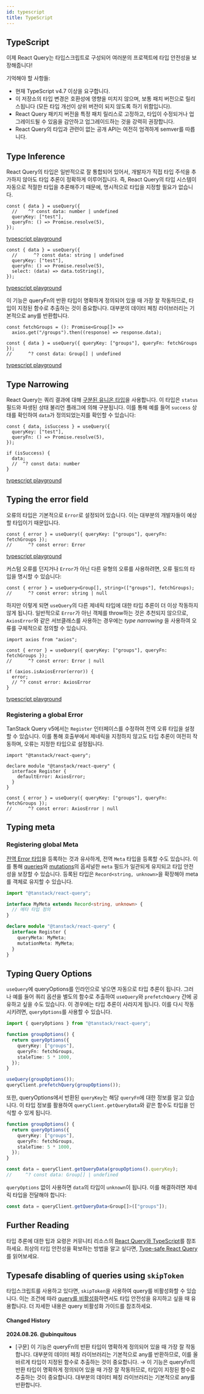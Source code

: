 ```yaml
---
id: typescript
title: TypeScript
---
```


## TypeScript

이제 React Query는 타입스크립트로 구성되어 여러분의 프로젝트에 타입 안전성을 보장해줍니다!

기억해야 할 사항들:

- 현재 TypeScript v4.7 이상을 요구합니다.
- 이 저장소의 타입 변경은 호환성에 영향을 미치지 않으며, 보통 패치 버전으로 릴리스됩니다 (모든 타입 개선이 상위 버전이 되지 않도록 하기 위함입니다).
- React Query 패키지 버전을 특정 패치 릴리스로 고정하고, 타입이 수정되거나 업그레이드될 수 있음을 감안하고 업그레이드하는 것을 강력히 권장합니다.
- React Query의 타입과 관련이 없는 공개 API는 여전히 엄격하게 semver를 따릅니다.

## Type Inference

React Query의 타입은 일반적으로 잘 통합되어 있어서, 개발자가 직접 타입 주석을 추가하지 않아도 타입 추론이 정확하게 이루어집니다. 즉, React Query의 타입 시스템이 자동으로 적절한 타입을 추론해주기 때문에, 명시적으로 타입을 지정할 필요가 없습니다.

[//]: # "TypeInference1"

```tsx
const { data } = useQuery({
  //    ^? const data: number | undefined
  queryKey: ["test"],
  queryFn: () => Promise.resolve(5),
});
```

[typescript playground](https://www.typescriptlang.org/play?#code/JYWwDg9gTgLgBAbzgVwM4FMCKz1QJ5wC+cAZlBCHAORToCGAxjALQCOO+VAsAFC8MQAdqnhIAJnRh0icALwoM2XHgAUAbSqDkIAEa4qAXQA0cFQEo5APjgAFciGAYAdLVQQANgDd0KgKxmzXgB6ILgw8IA9AH5eIA)

[//]: # "TypeInference1"
[//]: # "TypeInference2"

```tsx
const { data } = useQuery({
  //      ^? const data: string | undefined
  queryKey: ["test"],
  queryFn: () => Promise.resolve(5),
  select: (data) => data.toString(),
});
```

[typescript playground](https://www.typescriptlang.org/play?#code/JYWwDg9gTgLgBAbzgVwM4FMCKz1QJ5wC+cAZlBCHAORToCGAxjALQCOO+VAsAFC8MQAdqnhIAJnRh0icALwoM2XHgAUAbSox0IqgF0ANHBUBKOQD44ABXIhgGAHS1UEADYA3dCoCsxw0gwu6EwAXHASUuZhknT2MBAAyjBQwIIA5iaExrwA9Nlw+QUAegD8vEA)

[//]: # "TypeInference2"

이 기능은 queryFn의 반환 타입이 명확하게 정의되어 있을 때 가장 잘 작동하므로, 타입이 지정된 함수로 추출하는 것이 중요합니다. 대부분의 데이터 페칭 라이브러리는 기본적으로 any를 반환합니다.

[//]: # "TypeInference3"

```tsx
const fetchGroups = (): Promise<Group[]> =>
  axios.get("/groups").then((response) => response.data);

const { data } = useQuery({ queryKey: ["groups"], queryFn: fetchGroups });
//      ^? const data: Group[] | undefined
```

[typescript playground](https://www.typescriptlang.org/play?#code/JYWwDg9gTgLgBAbzgVwM4FMCKz1QJ5wC+cAZlBCHAORToCGAxjALQCOO+VAsAFCiSw4dAB7AIqUuUpURY1Nx68YeMOjgBxcsjBwAvIjjAAJgC44AO2QgARriK9eDCOdTwS6GAwAWmiNon6ABQAlGYAClLAGAA8vtoA2gC6AHx6qbLiAHQA5h6BVAD02Vpg8sGZMF7o5oG0qJAuarqpdQ0YmUZ0MHTBDjxOLvBInd1EeigY2Lh4gfFUxX6lVIkANKQe3nGlvTwFBXAHhwB6APxwA65wI3RmW0lwAD4o5kboJMDm6Ea8QA)

[//]: # "TypeInference3"

## Type Narrowing

React Query는 쿼리 결과에 대해 [구분된 유니온 타입](https://www.typescriptlang.org/docs/handbook/typescript-in-5-minutes-func.html#discriminated-unions)을 사용합니다. 이 타입은 `status` 필드와 파생된 상태 불리언 플래그에 의해 구분됩니다. 이를 통해 예를 들어 `success` 상태를 확인하여 `data`가 정의되었는지를 확인할 수 있습니다:

[//]: # "TypeNarrowing"

```tsx
const { data, isSuccess } = useQuery({
  queryKey: ["test"],
  queryFn: () => Promise.resolve(5),
});

if (isSuccess) {
  data;
  //  ^? const data: number
}
```

[typescript playground](https://www.typescriptlang.org/play?#code/JYWwDg9gTgLgBAbzgVwM4FMCKz1QJ5wC+cAZlBCHAORToCGAxjALQCOO+VAsAFC8MQAdqnhIAJnRh0ANHGCoAysgYN0qVETgBeFBmy48ACgDaVGGphUAurMMBKbQD44ABXIh56AHS1UEADYAbuiGAKx2dry8wCRwhvJKKmqoDgi8cBlwElK8APS5GQB6APy8hLxAA)

[//]: # "TypeNarrowing"

## Typing the error field

오류의 타입은 기본적으로 `Error`로 설정되어 있습니다. 이는 대부분의 개발자들이 예상할 타입이기 때문입니다.

[//]: # "TypingError"

```tsx
const { error } = useQuery({ queryKey: ["groups"], queryFn: fetchGroups });
//      ^? const error: Error
```

[typescript playground](https://www.typescriptlang.org/play?#code/JYWwDg9gTgLgBAbzgVwM4FMCKz1QJ5wC+cAZlBCHAOQACMAhgHaoMDGA1gPRTr2swBaAI458VALAAoUJFhx6AD2ARUpcpSqLlqCZKkw8YdHADi5ZGDgBeRHGAATAFxxGyEACNcRKVNYRm8CToMKwAFmYQFqo2ABQAlM4ACurAGAA8ERYA2gC6AHzWBVoqAHQA5sExVJxl5mA6cSUwoeiMMTyokMzGVgUdXRgl9vQMcT6SfgG2uORQRNYoGNi4eDFZVLWR9VQ5ADSkwWGZ9WOSnJxwl1cAegD8QA)

[//]: # "TypingError"

커스텀 오류를 던지거나 `Error`가 아닌 다른 유형의 오류를 사용하려면, 오류 필드의 타입을 명시할 수 있습니다:

[//]: # "TypingError2"

```tsx
const { error } = useQuery<Group[], string>(["groups"], fetchGroups);
//      ^? const error: string | null
```

[//]: # "TypingError2"

하지만 이렇게 되면 `useQuery`의 다른 제네릭 타입에 대한 타입 추론이 더 이상 작동하지 않게 됩니다. 일반적으로 `Error`가 아닌 객체를 throw하는 것은 추천되지 않으므로, `AxiosError`와 같은 서브클래스를 사용하는 경우에는 _type narrowing_ 을 사용하여 오류를 구체적으로 정의할 수 있습니다.

[//]: # "TypingError3"

```tsx
import axios from "axios";

const { error } = useQuery({ queryKey: ["groups"], queryFn: fetchGroups });
//      ^? const error: Error | null

if (axios.isAxiosError(error)) {
  error;
  // ^? const error: AxiosError
}
```

[typescript playground](https://www.typescriptlang.org/play?#code/JYWwDg9gTgLgBAbzgVwM4FMCKz1QJ5wC+cAZlBCHAOQACMAhgHaoMDGA1gPRTr2swBaAI458VALAAoUJFhx6AD2ARUpcpSqLlqCZKkw8YdHADi5ZGDgBeRHGAATAFxxGyEACNcRKVNYRm8CToMKwAFmYQFqo2ABQAlM4ACurAGAA8ERYA2gC6AHzWBVoqAHQA5sExVJxl5mA6cSUwoeiMMTyokMzGVgUdXRgl9vQMcT6SfgG2uORQRNYoGNi4eDFIIisA0uh4zllUtZH1VDkANHAb+ABijM5BIeF1qoRjkpyccJ9fAHoA-OPAEhwGLFVAlVIAQSUKgAolBZjEZtA4nFEFJPkioOi4O84H8pIQgA)

[//]: # "TypingError3"

### Registering a global Error

TanStack Query v5에서는 `Register` 인터페이스를 수정하여 전역 오류 타입을 설정할 수 있습니다. 이를 통해 호출부에서 제네릭을 지정하지 않고도 타입 추론이 여전히 작동하며, 오류는 지정한 타입으로 설정됩니다.

[//]: # "RegisterErrorType"

```tsx
import "@tanstack/react-query";

declare module "@tanstack/react-query" {
  interface Register {
    defaultError: AxiosError;
  }
}

const { error } = useQuery({ queryKey: ["groups"], queryFn: fetchGroups });
//      ^? const error: AxiosError | null
```

[//]: # "RegisterErrorType"
[//]: # "TypingMeta"

## Typing meta

### Registering global Meta

[전역 Error 타입](#registering-a-global-error)을 등록하는 것과 유사하게, 전역 `Meta` 타입을 등록할 수도 있습니다. 이를 통해 [queries](/docs/api-references/useQuery)와 [mutations](/docs/api-references/useMutation)의 옵셔널한 `meta` 필드가 일관되게 유지되고 타입 안전성을 보장할 수 있습니다. 등록된 타입은 `Record<string, unknown>`을 확장해야 meta를 객체로 유지할 수 있습니다.

```ts
import "@tanstack/react-query";

interface MyMeta extends Record<string, unknown> {
  // 메타 타입 정의
}

declare module "@tanstack/react-query" {
  interface Register {
    queryMeta: MyMeta;
    mutationMeta: MyMeta;
  }
}
```

[//]: # "TypingMeta"
[//]: # "TypingQueryOptions"

## Typing Query Options

`useQuery`에 queryOptions를 인라인으로 넣으면 자동으로 타입 추론이 됩니다. 그러나 예를 들어 쿼리 옵션을 별도의 함수로 추출하여 `useQuery`와 `prefetchQuery` 간에 공유하고 싶을 수도 있습니다. 이 경우에는 타입 추론이 사라지게 됩니다. 이를 다시 작동시키려면, `queryOptions`를 사용할 수 있습니다.

```ts
import { queryOptions } from "@tanstack/react-query";

function groupOptions() {
  return queryOptions({
    queryKey: ["groups"],
    queryFn: fetchGroups,
    staleTime: 5 * 1000,
  });
}

useQuery(groupOptions());
queryClient.prefetchQuery(groupOptions());
```

또한, queryOptions에서 반환된 `queryKey`는 해당 `queryFn`에 대한 정보를 알고 있습니다. 이 타입 정보를 활용하여 `queryClient.getQueryData`와 같은 함수도 타입을 인식할 수 있게 됩니다.

```ts
function groupOptions() {
  return queryOptions({
    queryKey: ["groups"],
    queryFn: fetchGroups,
    staleTime: 5 * 1000,
  });
}

const data = queryClient.getQueryData(groupOptions().queryKey);
//     ^? const data: Group[] | undefined
```

`queryOptions` 없이 사용하면 `data`의 타입이 `unknown`이 됩니다. 이를 해결하려면 제네릭 타입을 전달해야 합니다:

```ts
const data = queryClient.getQueryData<Group[]>(["groups"]);
```

[//]: # "TypingQueryOptions"
[//]: # "Materials"

## Further Reading

타입 추론에 대한 팁과 요령은 커뮤니티 리소스의 [React Query와 TypeScript](/docs/community-resources/tkdodos-blog)를 참조하세요. 최상의 타입 안전성을 확보하는 방법을 알고 싶다면, [Type-safe React Query](/docs/community-resources/tkdodos-blog)를 읽어보세요.

[//]: # "Materials"

## Typesafe disabling of queries using `skipToken`

타입스크립트를 사용하고 있다면, `skipToken`을 사용하여 query를 비활성화할 수 있습니다. 이는 조건에 따라 [query를 비활성화](/docs/guides-and-concepts/disabling-pausing-queries)하면서도 타입 안전성을 유지하고 싶을 때 유용합니다. 더 자세한 내용은 query 비활성화 가이드를 참조하세요.

#### Changed History

**2024.08.26. @ubinquitous**

- [구문] 이 기능은 queryFn의 반환 타입이 명확하게 정의되어 있을 때 가장 잘 작동합니다. 대부분의 데이터 페칭 라이브러리는 기본적으로 any를 반환하므로, 이를 올바르게 타입이 지정된 함수로 추출하는 것이 중요합니다. → 이 기능은 queryFn의 반환 타입이 명확하게 정의되어 있을 때 가장 잘 작동하므로, 타입이 지정된 함수로 추출하는 것이 중요합니다. 대부분의 데이터 페칭 라이브러리는 기본적으로 any를 반환합니다.
